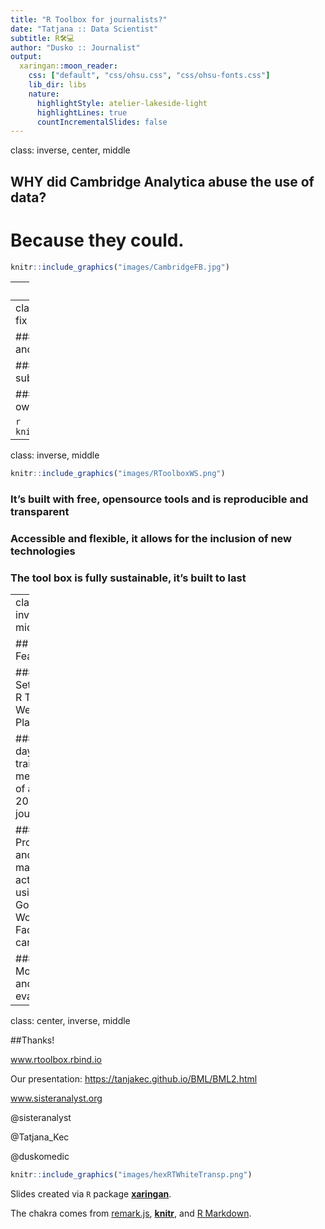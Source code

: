 ```yaml
---
title: "R Toolbox for journalists?" 
date: "Tatjana :: Data Scientist"
subtitle: R🛠💻
author: "Dusko :: Journalist"
output:
  xaringan::moon_reader:
    css: ["default", "css/ohsu.css", "css/ohsu-fonts.css"]
    lib_dir: libs
    nature:
      highlightStyle: atelier-lakeside-light
      highlightLines: true
      countIncrementalSlides: false
---
```

class: inverse, center, middle

## **WHY** did Cambridge Analytica abuse the use of data?
# Because they could. 


```r
knitr::include_graphics("images/CambridgeFB.jpg")
```

---
class: inverse, center, middle

```r
knitr::include_graphics("images/hexRTWhiteTransp.png")
```
### Are journalists suitably equipped to confront this issue? 

### Are they able to up-skill to challenge the deceivers?

### R Toolbox -> understanding of the power of data

---
class: inverse, middle
### Now you can start to fix things.

### - Examine and contradict corrupted claims and narratives. 

### - Back up your stories with scientific substantiation. 

### - Turn speculation into hard fact with your own data investigations.

```r
knitr::include_graphics("images/RTools.png")
```

---
class: inverse, middle

```r
knitr::include_graphics("images/RToolboxWS.png")
```

### It's built with free, opensource tools and is reproducible and transparent

### Accessible and flexible, it allows for the inclusion of new technologies  

### The tool box is fully sustainable, it's built to last

---
class: inverse, middle

## Feasibility 
```r
knitr::include_graphics("images/Feasability.jpeg")
```

### - Setting up R Tool Box Web Platform

### - 80 days of training and mentoring of at least 20 journalists

### - Promotional and marketing activities using Google Ad Words and Facebook campaign.

### - Monitoring and evaluation 

---
class: center, inverse, middle

##Thanks!

[www.rtoolbox.rbind.io](http://rtoolbox.rbind.io//) 

Our presentation: <https://tanjakec.github.io/BML/BML2.html>

[www.sisteranalyst.org](https://sisteranalyst.org/) 

@sisteranalyst

@Tatjana_Kec

@duskomedic

```r
knitr::include_graphics("images/hexRTWhiteTransp.png")
```
Slides created via `R` package [**xaringan**](https://github.com/yihui/xaringan).

The chakra comes from [remark.js](https://remarkjs.com), [**knitr**](http://yihui.name/knitr), and [R Markdown](https://rmarkdown.rstudio.com).

